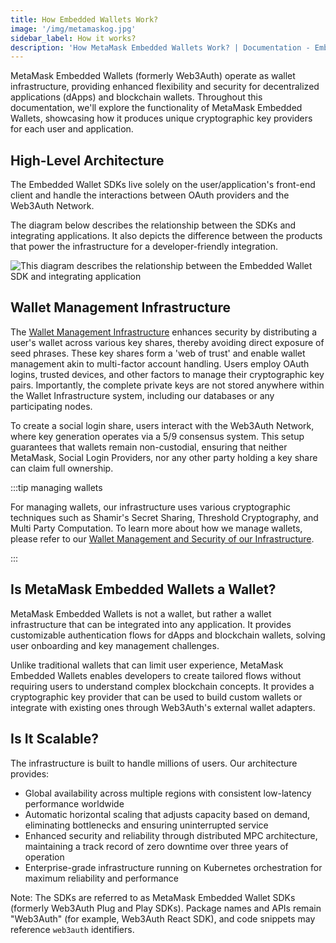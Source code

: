 ```yaml
---
title: How Embedded Wallets Work?
image: '/img/metamaskog.jpg'
sidebar_label: How it works?
description: 'How MetaMask Embedded Wallets Work? | Documentation - Embedded Wallets'
---
```



MetaMask Embedded Wallets (formerly Web3Auth) operate as wallet infrastructure, providing enhanced flexibility and security for decentralized applications (dApps) and blockchain wallets. Throughout this documentation, we'll explore the functionality of MetaMask Embedded Wallets, showcasing how it produces unique cryptographic key providers for each user and application.

## High-Level Architecture

The Embedded Wallet SDKs live solely on the user/application's front-end client and handle the interactions between OAuth providers and the Web3Auth Network.

The diagram below describes the relationship between the SDKs and integrating applications. It also depicts the difference between the products that power the infrastructure for a developer-friendly integration.

<picture>
  <source srcset={PnPCoreKitFlowLight} media="(prefers-color-scheme: light)" />
  <source srcset={PnPCoreKitFlowDark} media="(prefers-color-scheme: dark)" />
  <img
    src={PnPCoreKitFlowLight}
    style={{ display: 'block', maxHeight: '600px', margin: '20px auto' }}
    alt="This diagram describes the relationship between the Embedded Wallet SDK and integrating application"
  />
</picture>

## Wallet Management Infrastructure

The [Wallet Management Infrastructure](/embedded-wallets/infrastructure/) enhances security by distributing a user's wallet across various key shares, thereby avoiding direct exposure of seed phrases. These key shares form a 'web of trust' and enable wallet management akin to multi-factor account handling. Users employ OAuth logins, trusted devices, and other factors to manage their cryptographic key pairs. Importantly, the complete private keys are not stored anywhere within the Wallet Infrastructure system, including our databases or any participating nodes.

To create a social login share, users interact with the Web3Auth Network, where key generation operates via a 5/9 consensus system. This setup guarantees that wallets remain non-custodial, ensuring that neither MetaMask, Social Login Providers, nor any other party holding a key share can claim full ownership.

:::tip managing wallets

For managing wallets, our infrastructure uses various cryptographic techniques such as Shamir's Secret Sharing, Threshold Cryptography, and Multi Party Computation. To learn more about how we manage wallets, please refer to our [Wallet Management and Security of our Infrastructure](/embedded-wallets/infrastructure/).

:::

## Is MetaMask Embedded Wallets a Wallet?

MetaMask Embedded Wallets is not a wallet, but rather a wallet infrastructure that can be integrated into any application. It provides customizable authentication flows for dApps and blockchain wallets, solving user onboarding and key management challenges.

Unlike traditional wallets that can limit user experience, MetaMask Embedded Wallets enables developers to create tailored flows without requiring users to understand complex blockchain concepts. It provides a cryptographic key provider that can be used to build custom wallets or integrate with existing ones through Web3Auth's external wallet adapters.

## Is It Scalable?

The infrastructure is built to handle millions of users. Our architecture provides:

- Global availability across multiple regions with consistent low-latency performance worldwide
- Automatic horizontal scaling that adjusts capacity based on demand, eliminating bottlenecks and ensuring uninterrupted service
- Enhanced security and reliability through distributed MPC architecture, maintaining a track record of zero downtime over three years of operation
- Enterprise-grade infrastructure running on Kubernetes orchestration for maximum reliability and performance

Note: The SDKs are referred to as MetaMask Embedded Wallet SDKs (formerly Web3Auth Plug and Play SDKs). Package names and APIs remain "Web3Auth" (for example, Web3Auth React SDK), and code snippets may reference `web3auth` identifiers.
